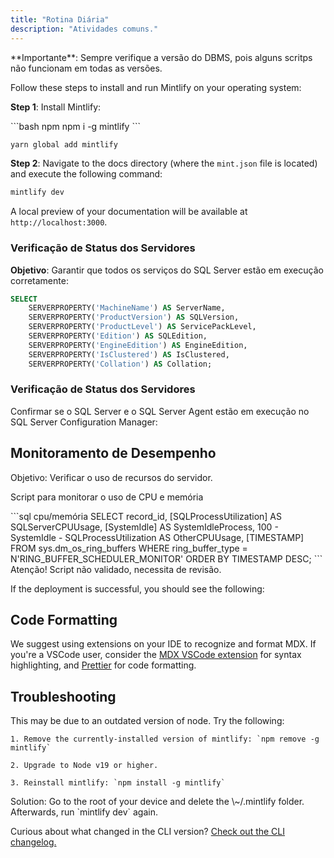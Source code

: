 ```yaml
---
title: "Rotina Diária"
description: "Atividades comuns."
---
```


<Info>
  **Importante**: Sempre verifique a versão do DBMS, pois alguns scritps não funcionam em todas as versões.
</Info>

Follow these steps to install and run Mintlify on your operating system:

**Step 1**: Install Mintlify:

<CodeGroup>
  ```bash npm
  npm i -g mintlify
  ```

  ```bash yarn
  yarn global add mintlify
  ```
</CodeGroup>

**Step 2**: Navigate to the docs directory (where the `mint.json` file is located) and execute the following command:

```bash
mintlify dev
```

A local preview of your documentation will be available at `http://localhost:3000`.

### **Verificação de Status dos Servidores**

&#x20;**Objetivo**: Garantir que todos os serviços do SQL Server estão em execução corretamente:

```sql
SELECT 
    SERVERPROPERTY('MachineName') AS ServerName,
    SERVERPROPERTY('ProductVersion') AS SQLVersion,
    SERVERPROPERTY('ProductLevel') AS ServicePackLevel,
    SERVERPROPERTY('Edition') AS SQLEdition,
    SERVERPROPERTY('EngineEdition') AS EngineEdition,
    SERVERPROPERTY('IsClustered') AS IsClustered,
    SERVERPROPERTY('Collation') AS Collation;
```



### **Verificação de Status dos Servidores**

Confirmar se o SQL Server e o SQL Server Agent estão em execução no SQL Server Configuration Manager:

## **Monitoramento de Desempenho**

Objetivo: Verificar o uso de recursos do servidor.&#x20;

Script para monitorar o uso de CPU e memória

<CodeGroup>
  ```sql cpu/memória
  SELECT 
      record_id, 
      [SQLProcessUtilization] AS SQLServerCPUUsage, 
      [SystemIdle] AS SystemIdleProcess,
      100 - SystemIdle - SQLProcessUtilization AS OtherCPUUsage,
      [TIMESTAMP]
  FROM 
      sys.dm_os_ring_buffers
  WHERE 
      ring_buffer_type = N'RING_BUFFER_SCHEDULER_MONITOR'
  ORDER BY 
      TIMESTAMP DESC;
  ```
</CodeGroup>

<Tip>
  Atenção! Script não validado, necessita de revisão.
</Tip>

If the deployment is successful, you should see the following:

<Frame />

## Code Formatting

We suggest using extensions on your IDE to recognize and format MDX. If you're a VSCode user, consider the [MDX VSCode extension](https://marketplace.visualstudio.com/items?itemName=unifiedjs.vscode-mdx) for syntax highlighting, and [Prettier](https://marketplace.visualstudio.com/items?itemName=esbenp.prettier-vscode) for code formatting.

## Troubleshooting

<AccordionGroup>
  <Accordion title="Error: Could not load the &#x22;sharp&#x22; module using the darwin-arm64 runtime">
    This may be due to an outdated version of node. Try the following:

    1. Remove the currently-installed version of mintlify: `npm remove -g mintlify`

    2. Upgrade to Node v19 or higher.

    3. Reinstall mintlify: `npm install -g mintlify`
  </Accordion>

  <Accordion title="Issue: Encountering an unknown error">
    Solution: Go to the root of your device and delete the \~/.mintlify folder. Afterwards, run `mintlify dev` again.
  </Accordion>
</AccordionGroup>

Curious about what changed in the CLI version? [Check out the CLI changelog.](https://www.npmjs.com/package/mintlify?activeTab=versions)
